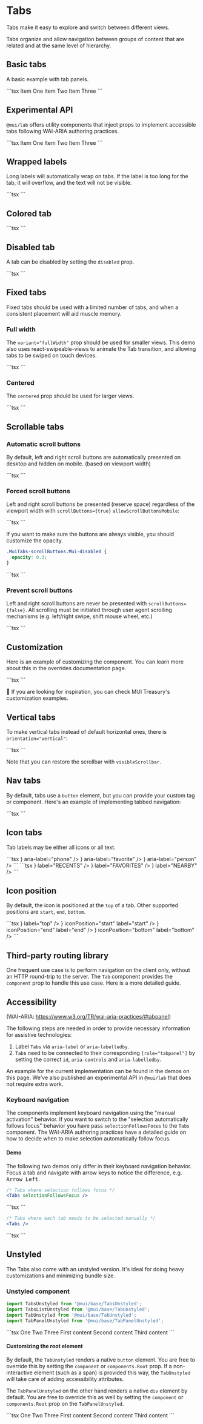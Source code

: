 
# Tabs

<p className="description">
  Tabs make it easy to explore and switch between different views.
</p>

Tabs organize and allow navigation between groups of content that are related and at the same level of hierarchy.

## Basic tabs

A basic example with tab panels.

<BasicTabs />
```tsx
<Box sx={{ borderBottom: 1, borderColor: 'divider' }}>
  <Tabs value={value} onChange={handleChange} aria-label="basic tabs example">
    <Tab label="Item One" {...a11yProps(0)} />
    <Tab label="Item Two" {...a11yProps(1)} />
    <Tab label="Item Three" {...a11yProps(2)} />
  </Tabs>
</Box>
<TabPanel value={value} index={0}>
  Item One
</TabPanel>
<TabPanel value={value} index={1}>
  Item Two
</TabPanel>
<TabPanel value={value} index={2}>
  Item Three
</TabPanel>
```

## Experimental API

`@mui/lab` offers utility components that inject props to implement accessible tabs
following WAI-ARIA authoring practices.

<LabTabs />
```tsx
<TabContext value={value}>
  <Box sx={{ borderBottom: 1, borderColor: 'divider' }}>
    <TabList onChange={handleChange} aria-label="lab API tabs example">
      <Tab label="Item One" value="1" />
      <Tab label="Item Two" value="2" />
      <Tab label="Item Three" value="3" />
    </TabList>
  </Box>
  <TabPanel value="1">Item One</TabPanel>
  <TabPanel value="2">Item Two</TabPanel>
  <TabPanel value="3">Item Three</TabPanel>
</TabContext>
```

## Wrapped labels

Long labels will automatically wrap on tabs.
If the label is too long for the tab, it will overflow, and the text will not be visible.

<TabsWrappedLabel />
```tsx
<Tabs
  value={value}
  onChange={handleChange}
  aria-label="wrapped label tabs example"
>
  <Tab
    value="one"
    label="New Arrivals in the Longest Text of Nonfiction that should appear in the next line"
    wrapped
  />
  <Tab value="two" label="Item Two" />
  <Tab value="three" label="Item Three" />
</Tabs>
```

## Colored tab

<ColorTabs />
```tsx
<Tabs
  value={value}
  onChange={handleChange}
  textColor="secondary"
  indicatorColor="secondary"
  aria-label="secondary tabs example"
>
  <Tab value="one" label="Item One" />
  <Tab value="two" label="Item Two" />
  <Tab value="three" label="Item Three" />
</Tabs>
```

## Disabled tab

A tab can be disabled by setting the `disabled` prop.

<DisabledTabs />
```tsx
<Tabs value={value} onChange={handleChange} aria-label="disabled tabs example">
  <Tab label="Active" />
  <Tab label="Disabled" disabled />
  <Tab label="Active" />
</Tabs>
```

## Fixed tabs

Fixed tabs should be used with a limited number of tabs, and when a consistent placement will aid muscle memory.

### Full width

The `variant="fullWidth"` prop should be used for smaller views.
This demo also uses react-swipeable-views to animate the Tab transition, and allowing tabs to be swiped on touch devices.

<FullWidthTabs />
```tsx
<FullWidthTabs />
```

### Centered

The `centered` prop should be used for larger views.

<CenteredTabs />
```tsx
<Tabs value={value} onChange={handleChange} centered>
  <Tab label="Item One" />
  <Tab label="Item Two" />
  <Tab label="Item Three" />
</Tabs>
```

## Scrollable tabs

### Automatic scroll buttons

By default, left and right scroll buttons are automatically presented on desktop and hidden on mobile. (based on viewport width)

<ScrollableTabsButtonAuto />
```tsx
<Tabs
  value={value}
  onChange={handleChange}
  variant="scrollable"
  scrollButtons="auto"
  aria-label="scrollable auto tabs example"
>
  <Tab label="Item One" />
  <Tab label="Item Two" />
  <Tab label="Item Three" />
  <Tab label="Item Four" />
  <Tab label="Item Five" />
  <Tab label="Item Six" />
  <Tab label="Item Seven" />
</Tabs>
```

### Forced scroll buttons

Left and right scroll buttons be presented (reserve space) regardless of the viewport width with `scrollButtons={true}` `allowScrollButtonsMobile`:

<ScrollableTabsButtonForce />
```tsx
<Tabs
  value={value}
  onChange={handleChange}
  variant="scrollable"
  scrollButtons
  allowScrollButtonsMobile
  aria-label="scrollable force tabs example"
>
  <Tab label="Item One" />
  <Tab label="Item Two" />
  <Tab label="Item Three" />
  <Tab label="Item Four" />
  <Tab label="Item Five" />
  <Tab label="Item Six" />
  <Tab label="Item Seven" />
</Tabs>
```

If you want to make sure the buttons are always visible, you should customize the opacity.

```css
.MuiTabs-scrollButtons.Mui-disabled {
  opacity: 0.3;
}
```

<ScrollableTabsButtonVisible />
```tsx
<ScrollableTabsButtonVisible />
```

### Prevent scroll buttons

Left and right scroll buttons are never be presented with `scrollButtons={false}`.
All scrolling must be initiated through user agent scrolling mechanisms (e.g. left/right swipe, shift mouse wheel, etc.)

<ScrollableTabsButtonPrevent />
```tsx
<Tabs
  value={value}
  onChange={handleChange}
  variant="scrollable"
  scrollButtons={false}
  aria-label="scrollable prevent tabs example"
>
  <Tab label="Item One" />
  <Tab label="Item Two" />
  <Tab label="Item Three" />
  <Tab label="Item Four" />
  <Tab label="Item Five" />
  <Tab label="Item Six" />
  <Tab label="Item Seven" />
</Tabs>
```

## Customization

Here is an example of customizing the component.
You can learn more about this in the overrides documentation page.

<CustomizedTabs />
```tsx
<CustomizedTabs />
```

🎨 If you are looking for inspiration, you can check MUI Treasury's customization examples.

## Vertical tabs

To make vertical tabs instead of default horizontal ones, there is `orientation="vertical"`:

<VerticalTabs />
```tsx
<VerticalTabs />
```

Note that you can restore the scrollbar with `visibleScrollbar`.

## Nav tabs

By default, tabs use a `button` element, but you can provide your custom tag or component. Here's an example of implementing tabbed navigation:

<NavTabs />
```tsx
<Tabs value={value} onChange={handleChange} aria-label="nav tabs example">
  <LinkTab label="Page One" href="/drafts" />
  <LinkTab label="Page Two" href="/trash" />
  <LinkTab label="Page Three" href="/spam" />
</Tabs>
```

## Icon tabs

Tab labels may be either all icons or all text.

<IconTabs />
```tsx
<Tabs value={value} onChange={handleChange} aria-label="icon tabs example">
  <Tab icon={<PhoneIcon />} aria-label="phone" />
  <Tab icon={<FavoriteIcon />} aria-label="favorite" />
  <Tab icon={<PersonPinIcon />} aria-label="person" />
</Tabs>
```

<IconLabelTabs />
```tsx
<Tabs
  value={value}
  onChange={handleChange}
  aria-label="icon label tabs example"
>
  <Tab icon={<PhoneIcon />} label="RECENTS" />
  <Tab icon={<FavoriteIcon />} label="FAVORITES" />
  <Tab icon={<PersonPinIcon />} label="NEARBY" />
</Tabs>
```

## Icon position

By default, the icon is positioned at the `top` of a tab. Other supported positions are `start`, `end`, `bottom`.

<IconPositionTabs />
```tsx
<Tabs
  value={value}
  onChange={handleChange}
  aria-label="icon position tabs example"
>
  <Tab icon={<PhoneIcon />} label="top" />
  <Tab icon={<PhoneMissedIcon />} iconPosition="start" label="start" />
  <Tab icon={<FavoriteIcon />} iconPosition="end" label="end" />
  <Tab icon={<PersonPinIcon />} iconPosition="bottom" label="bottom" />
</Tabs>
```

## Third-party routing library

One frequent use case is to perform navigation on the client only, without an HTTP round-trip to the server.
The `Tab` component provides the `component` prop to handle this use case.
Here is a more detailed guide.

## Accessibility

(WAI-ARIA: https://www.w3.org/TR/wai-aria-practices/#tabpanel)

The following steps are needed in order to provide necessary information for assistive technologies:

1. Label `Tabs` via `aria-label` or `aria-labelledby`.
2. `Tab`s need to be connected to their
   corresponding `[role="tabpanel"]` by setting the correct `id`, `aria-controls` and `aria-labelledby`.

An example for the current implementation can be found in the demos on this page. We've also published an experimental API in `@mui/lab` that does not require
extra work.

### Keyboard navigation

The components implement keyboard navigation using the "manual activation" behavior. If you want to switch to the
"selection automatically follows focus" behavior you have pass `selectionFollowsFocus` to the `Tabs` component. The WAI-ARIA authoring practices have a detailed guide on how to decide when to make selection automatically follow focus.

#### Demo

The following two demos only differ in their keyboard navigation behavior.
Focus a tab and navigate with arrow keys to notice the difference, e.g. <kbd className="key">Arrow Left</kbd>.

```jsx
/* Tabs where selection follows focus */
<Tabs selectionFollowsFocus />
```

<AccessibleTabs1 />
```tsx
<Tabs
  onChange={handleChange}
  value={value}
  aria-label="Tabs where selection follows focus"
  selectionFollowsFocus
>
  <Tab label="Item One" />
  <Tab label="Item Two" />
  <Tab label="Item Three" />
</Tabs>
```

```jsx
/* Tabs where each tab needs to be selected manually */
<Tabs />
```

<AccessibleTabs2 />
```tsx
<Tabs
  onChange={handleChange}
  value={value}
  aria-label="Tabs where each tab needs to be selected manually"
>
  <Tab label="Item One" />
  <Tab label="Item Two" />
  <Tab label="Item Three" />
</Tabs>
```

## Unstyled

The Tabs also come with an unstyled version. It's ideal for doing heavy customizations and minimizing bundle size.

### Unstyled component

```js
import TabsUnstyled from '@mui/base/TabsUnstyled';
import TabsListUnstyled from '@mui/base/TabUnstyled';
import TabUnstyled from '@mui/base/TabUnstyled';
import TabPanelUnstyled from '@mui/base/TabPanelUnstyled';
```

<UnstyledTabsBasic />
```tsx
<TabsUnstyled defaultValue={0}>
  <TabsListUnstyled>
    <TabUnstyled>One</TabUnstyled>
    <TabUnstyled>Two</TabUnstyled>
    <TabUnstyled>Three</TabUnstyled>
  </TabsListUnstyled>
  <TabPanelUnstyled value={0}>First content</TabPanelUnstyled>
  <TabPanelUnstyled value={1}>Second content</TabPanelUnstyled>
  <TabPanelUnstyled value={2}>Third content</TabPanelUnstyled>
</TabsUnstyled>
```

#### Customizing the root element

By default, the `TabUnstyled` renders a native `button` element.
You are free to override this by setting the `component` or `components.Root` prop.
If a non-interactive element (such as a span) is provided this way, the `TabUnstyled` will take care of adding accessibility attributes.

The `TabPanelUnstyled` on the other hand renders a native `div` element by default.
You are free to override this as well by setting the `component` or `components.Root` prop on the `TabPanelUnstyled`.

<UnstyledTabsCustomized />
```tsx
<TabsUnstyled defaultValue={0}>
  <TabsList>
    <Tab>One</Tab>
    <Tab>Two</Tab>
    <Tab>Three</Tab>
  </TabsList>
  <TabPanel value={0}>First content</TabPanel>
  <TabPanel value={1}>Second content</TabPanel>
  <TabPanel value={2}>Third content</TabPanel>
</TabsUnstyled>
```
